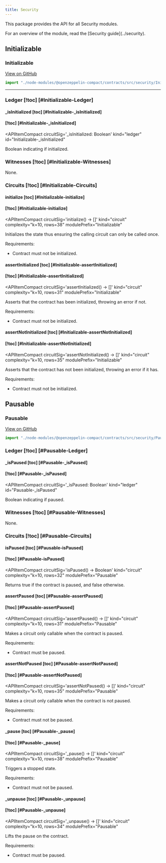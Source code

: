 ```yaml
---
title: Security
---
```


This package provides the API for all Security modules.

<Callout type='info'>
  For an overview of the module, read the [Security guide](../security).
</Callout>

## Initializable

### Initializable

[View on GitHub](https://github.com/OpenZeppelin/compact-contracts/blob/main/contracts/src/security/Initializable.compact)

```ts
import "./node-modules/@openzeppelin-compact/contracts/src/security/Initializable";
```

---

### Ledger [!toc] [#Initializable-Ledger]

#### _isInitialized [toc] [#Initializable-_isInitialized]
#### [!toc] [#Initializable-_isInitialized]
<APIItemCompact
  circuitSig='_isInitialized: Boolean'
  kind="ledger"
  id="Initializable-_isInitialized"
>
  Boolean indicating if initialized.
</APIItemCompact>

### Witnesses [!toc] [#Initializable-Witnesses]

None.

### Circuits [!toc] [#Initializable-Circuits]

#### initialize [toc] [#Initializable-initialize]
#### [!toc] [#Initializable-initialize]
<APIItemCompact
  circuitSig='initialize() → []'
  kind="circuit"
  complexity="k=10, rows=38"
  modulePrefix="Initializable"
>
  Initializes the state thus ensuring the calling circuit can only be called once.

  Requirements:

  * Contract must not be initialized.
</APIItemCompact>

#### assertInitialized [toc] [#Initializable-assertInitialized]
#### [!toc] [#Initializable-assertInitialized]
<APIItemCompact
  circuitSig='assertInitialized() → []'
  kind="circuit"
  complexity="k=10, rows=31"
  modulePrefix="Initializable"
>
  Asserts that the contract has been initialized, throwing an error if not.

  Requirements:

  * Contract must not be initialized.
</APIItemCompact>

#### assertNotInitialized [toc] [#Initializable-assertNotInitialized]
#### [!toc] [#Initializable-assertNotInitialized]
<APIItemCompact
  circuitSig='assertNotInitialized() → []'
  kind="circuit"
  complexity="k=10, rows=35"
  modulePrefix="Initializable"
>
  Asserts that the contract has not been initialized, throwing an error if it has.

  Requirements:

  * Contract must not be initialized.
</APIItemCompact>

## Pausable

### Pausable

[View on GitHub](https://github.com/OpenZeppelin/compact-contracts/blob/main/contracts/src/security/Pausable.compact)

```ts
import "./node-modules/@openzeppelin-compact/contracts/src/security/Pausable";
```

### Ledger [!toc] [#Pausable-Ledger]

#### _isPaused [toc] [#Pausable-_isPaused]
#### [!toc] [#Pausable-_isPaused]
<APIItemCompact
  circuitSig='_isPaused: Boolean'
  kind="ledger"
  id="Pausable-_isPaused"
>
  Boolean indicating if paused.
</APIItemCompact>

### Witnesses [!toc] [#Pausable-Witnesses]

None.

### Circuits [!toc] [#Pausable-Circuits]

#### isPaused [toc] [#Pausable-isPaused]
#### [!toc] [#Pausable-isPaused]
<APIItemCompact
  circuitSig='isPaused() → Boolean'
  kind="circuit"
  complexity="k=10, rows=32"
  modulePrefix="Pausable"
>
  Returns true if the contract is paused, and false otherwise.
</APIItemCompact>

#### assertPaused [toc] [#Pausable-assertPaused]
#### [!toc] [#Pausable-assertPaused]
<APIItemCompact
  circuitSig='assertPaused() → []'
  kind="circuit"
  complexity="k=10, rows=31"
  modulePrefix="Pausable"
>
  Makes a circuit only callable when the contract is paused.

  Requirements:

  * Contract must be paused.
</APIItemCompact>

#### assertNotPaused [toc] [#Pausable-assertNotPaused]
#### [!toc] [#Pausable-assertNotPaused]
<APIItemCompact
  circuitSig='assertNotPaused() → []'
  kind="circuit"
  complexity="k=10, rows=35"
  modulePrefix="Pausable"
>
  Makes a circuit only callable when the contract is not paused.

  Requirements:

  * Contract must not be paused.
</APIItemCompact>

#### _pause [toc] [#Pausable-_pause]
#### [!toc] [#Pausable-_pause]
<APIItemCompact
  circuitSig='_pause() → []'
  kind="circuit"
  complexity="k=10, rows=38"
  modulePrefix="Pausable"
>
  Triggers a stopped state.

  Requirements:

  * Contract must not be paused.
</APIItemCompact>

#### _unpause [toc] [#Pausable-_unpause]
#### [!toc] [#Pausable-_unpause]
<APIItemCompact
  circuitSig='_unpause() → []'
  kind="circuit"
  complexity="k=10, rows=34"
  modulePrefix="Pausable"
>
  Lifts the pause on the contract.

  Requirements:

  * Contract must be paused.
</APIItemCompact>
